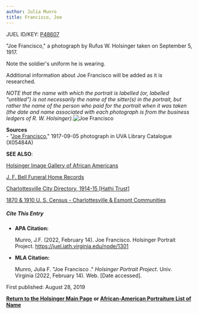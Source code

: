 ```yaml
---
author: Julia Munro
title: Francisco, Joe
---
```

JUEL ID/KEY: [P48607](http://juel.iath.virginia.edu/public_person?person=48607 "P48607")

"Joe Francisco," a photograph by Rufus W. Holsinger taken on September 5, 1917.

Note the soldier's uniform he is wearing.   
  
Additional information about Joe Francisco will be added as it is researched.

_NOTE that the name with which the portrait is labelled (or, labelled "untitled") is not necessarily the name of the sitter(s) in the portrait, but rather the name of the person who paid for the portrait when it was taken (the date and name associated with each photograph is from the business ledgers of R. W. Holsinger)._![Joe Francisco](https://iiif.lib.virginia.edu/iiif/uva-lib:1048482/full/778,561/0/default.jpg "Joe Francisco")

**Sources**  
\- "[Joe Francisco](https://search.lib.virginia.edu/catalog/uva-lib:1048482#?c=0&m=0&s=0&cv=0&xywh=-273%2C-20%2C4230%2C3136 "Joe Francisco")," 1917-09-05 photograph in UVA Library Catalogue (X05484A)  
  

**SEE ALSO**:

[Holsinger Image Gallery of African Americans](http://rwholsingerphotos.org/images.php "Holsinger Image Gallery of African Americans")

[J. F. Bell Funeral Home Records](http://www2.vcdh.virginia.edu/afam/raceandplace/perl_scripts/funeral_search.html "J. F. Bell Funeral Home Database")

[Charlottesville City Directory, 1914-15 \[Hathi Trust\]](https://catalog.hathitrust.org/Record/101954103 "Charlottesville City Directory, 1914-15") 

[1870 & 1910 U. S. Census - Charlottesville & Esmont Communities](http://www2.vcdh.virginia.edu/afam/raceandplace/census/search_both.html "1870 & 1910 U. S. Census: Charlottesville and Esmont Communities")

##### **Cite This Entry**

*   **APA Citation:**
    
    Munro, J.F. (2022, February 14). Joe Francisco. Holsinger Portrait Project. https://juel.iath.virginia.edu/node/1301
    
*   **MLA Citation:**
    
    Munro, Julia F. "Joe Francisco ." _Holsinger Portrait Project_. Univ. Virginia (2022, February 14). Web. \[Date accessed\].
    

  
First published: August 28, 2019    

[**Return to the Holsinger Main Page**](http://juel.iath.virginia.edu/node/980) **or [African-American Portraiture List of Name](http://juel.iath.virginia.edu/node/996)**